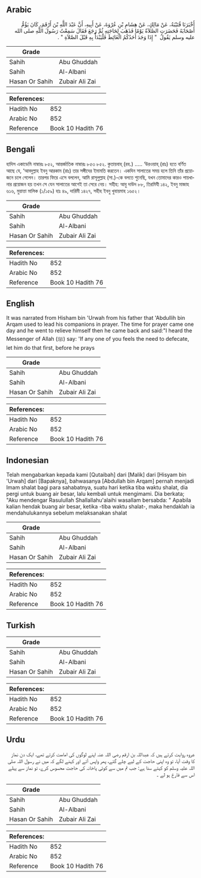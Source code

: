 ## Arabic


<div dir="rtl" lang="ar" style={{fontSize:'larger',backgroundColor:'#f8f9fa',padding:20}}>
أَخْبَرَنَا قُتَيْبَةُ، عَنْ مَالِكٍ، عَنْ هِشَامِ بْنِ عُرْوَةَ، عَنْ أَبِيهِ، أَنَّ عَبْدَ اللَّهِ بْنَ أَرْقَمَ، كَانَ يَؤُمُّ أَصْحَابَهُ فَحَضَرَتِ الصَّلاَةُ يَوْمًا فَذَهَبَ لِحَاجَتِهِ ثُمَّ رَجَعَ فَقَالَ سَمِعْتُ رَسُولَ اللَّهِ صلى الله عليه وسلم يَقُولُ ‏ "‏ إِذَا وَجَدَ أَحَدُكُمُ الْغَائِطَ فَلْيَبْدَأْ بِهِ قَبْلَ الصَّلاَةِ ‏"‏ ‏.‏
</div>
<div style={{backgroundColor:'#f8f9fa',padding:20, marginBottom: 10}}><table> <thead> <tr> <th>Grade</th> <th></th> </tr> </thead> <tbody> <tr><td>Sahih</td><td>Abu Ghuddah</td></tr><tr><td>Sahih</td><td>Al-Albani</td></tr><tr><td>Hasan Or Sahih</td><td>Zubair Ali Zai</td></tr></tbody></table><table> <thead> <tr> <th>References:</th> <th></th> </tr> </thead> <tbody><tr><td>Hadith No</td><td>852</td></tr><tr><td>Arabic No</td><td>852</td></tr><tr><td>Reference</td><td>Book 10 Hadith 76</td></tr></tbody></table></div>

## Bengali


<div dir="ltr" lang="bn" style={{fontSize:'larger',backgroundColor:'#f8f9fa',padding:20}}>
হাদিস একাডেমি নাম্বারঃ ৮৫২, আন্তর্জাতিক নাম্বারঃ ৮৫৩ ৮৫২. কুতায়বাহ্ (রহ.) ..... ‘উরওয়াহ্ (রাঃ) হতে বর্ণিত আছে যে, ‘আবদুল্লাহ ইবনু আরকাম (রাঃ) তার সঙ্গীদের ইমামতি করতেন। একদিন সালাতের সময় হলে তিনি তাঁর প্রয়োজনে চলে গেলেন। তারপর ফিরে এসে বললেন, আমি রাসূলুল্লাহ (সা.)-কে বলতে শুনেছি, যখন তোমাদের কারও পায়খানার প্রয়োজন হয় তখন সে যেন সালাতের আগেই তা সেরে নেয়। সহীহ: আবু দাউদ ৮৮, তিরমিযী ১৪২, ইবনু মাজাহ ৬১৬, মুয়াত্তা মালিক (১/১৫৯) হাঃ ৪৯, দারিমী ১৪২৭, সহীহ ইবনু খুযায়মাহ ১৬৫২।
</div>
<div style={{backgroundColor:'#f8f9fa',padding:20, marginBottom: 10}}><table> <thead> <tr> <th>Grade</th> <th></th> </tr> </thead> <tbody> <tr><td>Sahih</td><td>Abu Ghuddah</td></tr><tr><td>Sahih</td><td>Al-Albani</td></tr><tr><td>Hasan Or Sahih</td><td>Zubair Ali Zai</td></tr></tbody></table><table> <thead> <tr> <th>References:</th> <th></th> </tr> </thead> <tbody><tr><td>Hadith No</td><td>852</td></tr><tr><td>Arabic No</td><td>852</td></tr><tr><td>Reference</td><td>Book 10 Hadith 76</td></tr></tbody></table></div>

## English


<div dir="ltr" lang="en" style={{fontSize:'larger',backgroundColor:'#f8f9fa',padding:20}}>
It was narrated from Hisham bin 'Urwah from his father that 'Abdullih bin Arqam used to lead his companions in prayer. The time for prayer came one day and he went to relieve himself then he came back and said:"I heard the Messenger of Allah (ﷺ) say: 'If any one of you feels the need to defecate, let him do that first, before he prays
</div>
<div style={{backgroundColor:'#f8f9fa',padding:20, marginBottom: 10}}><table> <thead> <tr> <th>Grade</th> <th></th> </tr> </thead> <tbody> <tr><td>Sahih</td><td>Abu Ghuddah</td></tr><tr><td>Sahih</td><td>Al-Albani</td></tr><tr><td>Hasan Or Sahih</td><td>Zubair Ali Zai</td></tr></tbody></table><table> <thead> <tr> <th>References:</th> <th></th> </tr> </thead> <tbody><tr><td>Hadith No</td><td>852</td></tr><tr><td>Arabic No</td><td>852</td></tr><tr><td>Reference</td><td>Book 10 Hadith 76</td></tr></tbody></table></div>

## Indonesian


<div dir="ltr" lang="id" style={{fontSize:'larger',backgroundColor:'#f8f9fa',padding:20}}>
Telah mengabarkan kepada kami [Qutaibah] dari [Malik] dari [Hisyam bin 'Urwah] dari [Bapaknya], bahwasanya [Abdullah bin Arqam] pernah menjadi Imam shalat bagi para sahabatnya, suatu hari ketika tiba waktu shalat, dia pergi untuk buang air besar, lalu kembali untuk mengimami. Dia berkata; "Aku mendengar Rasulullah Shallallahu'alaihi wasallam bersabda: " Apabila kalian hendak buang air besar, ketika -tiba waktu shalat-, maka hendaklah ia mendahulukannya sebelum melaksanakan shalat
</div>
<div style={{backgroundColor:'#f8f9fa',padding:20, marginBottom: 10}}><table> <thead> <tr> <th>Grade</th> <th></th> </tr> </thead> <tbody> <tr><td>Sahih</td><td>Abu Ghuddah</td></tr><tr><td>Sahih</td><td>Al-Albani</td></tr><tr><td>Hasan Or Sahih</td><td>Zubair Ali Zai</td></tr></tbody></table><table> <thead> <tr> <th>References:</th> <th></th> </tr> </thead> <tbody><tr><td>Hadith No</td><td>852</td></tr><tr><td>Arabic No</td><td>852</td></tr><tr><td>Reference</td><td>Book 10 Hadith 76</td></tr></tbody></table></div>

## Turkish


<div dir="ltr" lang="tr" style={{fontSize:'larger',backgroundColor:'#f8f9fa',padding:20}}>

</div>
<div style={{backgroundColor:'#f8f9fa',padding:20, marginBottom: 10}}><table> <thead> <tr> <th>Grade</th> <th></th> </tr> </thead> <tbody> <tr><td>Sahih</td><td>Abu Ghuddah</td></tr><tr><td>Sahih</td><td>Al-Albani</td></tr><tr><td>Hasan Or Sahih</td><td>Zubair Ali Zai</td></tr></tbody></table><table> <thead> <tr> <th>References:</th> <th></th> </tr> </thead> <tbody><tr><td>Hadith No</td><td>852</td></tr><tr><td>Arabic No</td><td>852</td></tr><tr><td>Reference</td><td>Book 10 Hadith 76</td></tr></tbody></table></div>

## Urdu


<div dir="rtl" lang="ur" style={{fontSize:'larger',backgroundColor:'#f8f9fa',padding:20}}>
عروہ روایت کرتے ہیں کہ عبداللہ بن ارقم رضی اللہ عنہ اپنے لوگوں کی امامت کرتے تھے، ایک دن نماز کا وقت آیا، تو وہ اپنی حاجت کے لیے چلے گئے، پھر واپس آئے اور کہنے لگے کہ میں نے رسول اللہ صلی اللہ علیہ وسلم کو کہتے سنا ہے: جب تم میں سے کوئی پاخانہ کی حاجت محسوس کرے، تو نماز سے پہلے اس سے فارغ ہو لے ۔
</div>
<div style={{backgroundColor:'#f8f9fa',padding:20, marginBottom: 10}}><table> <thead> <tr> <th>Grade</th> <th></th> </tr> </thead> <tbody> <tr><td>Sahih</td><td>Abu Ghuddah</td></tr><tr><td>Sahih</td><td>Al-Albani</td></tr><tr><td>Hasan Or Sahih</td><td>Zubair Ali Zai</td></tr></tbody></table><table> <thead> <tr> <th>References:</th> <th></th> </tr> </thead> <tbody><tr><td>Hadith No</td><td>852</td></tr><tr><td>Arabic No</td><td>852</td></tr><tr><td>Reference</td><td>Book 10 Hadith 76</td></tr></tbody></table></div>